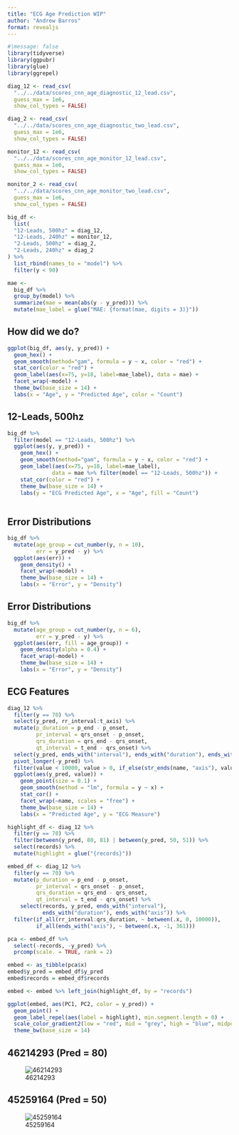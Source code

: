 ```yaml
---
title: "ECG Age Prediction WIP"
author: "Andrew Barros"
format: revealjs
---
```


```r
#|message: false
library(tidyverse)
library(ggpubr)
library(glue)
library(ggrepel)

diag_12 <- read_csv(
  "../../data/scores_cnn_age_diagnostic_12_lead.csv",
  guess_max = 1e6,
  show_col_types = FALSE)

diag_2 <- read_csv(
  "../../data/scores_cnn_age_diagnostic_two_lead.csv",
  guess_max = 1e6,
  show_col_types = FALSE)  

monitor_12 <- read_csv(
  "../../data/scores_cnn_age_monitor_12_lead.csv",
  guess_max = 1e6,
  show_col_types = FALSE)

monitor_2 <- read_csv(
  "../../data/scores_cnn_age_monitor_two_lead.csv",
  guess_max = 1e6,
  show_col_types = FALSE)  

big_df <- 
  list(
  "12-Leads, 500hz" = diag_12,
  "12-Leads, 240hz" = monitor_12,
  "2-Leads, 500hz" = diag_2,
  "2-Leads, 240hz" = diag_2
) %>%
  list_rbind(names_to = "model") %>%
  filter(y < 90)

mae <- 
  big_df %>%
  group_by(model) %>%
  summarize(mae = mean(abs(y - y_pred))) %>%
  mutate(mae_label = glue("MAE: {format(mae, digits = 3)}"))
```

## How did we do?

```r
ggplot(big_df, aes(y, y_pred)) +
  geom_hex() +
  geom_smooth(method="gam", formula = y ~ x, color = "red") + 
  stat_cor(color = "red") +
  geom_label(aes(x=75, y=18, label=mae_label), data = mae) + 
  facet_wrap(~model) + 
  theme_bw(base_size = 14) + 
  labs(x = "Age", y = "Predicted Age", color = "Count")
```

## 12-Leads, 500hz

```r
big_df %>%
  filter(model == "12-Leads, 500hz") %>%
  ggplot(aes(y, y_pred)) +
    geom_hex() +
    geom_smooth(method="gam", formula = y ~ x, color = "red") + 
    geom_label(aes(x=75, y=18, label=mae_label),
              data = mae %>% filter(model == "12-Leads, 500hz")) + 
    stat_cor(color = "red") +
    theme_bw(base_size = 14) +
    labs(y = "ECG Predicted Age", x = "Age", fill = "Count")
    
```


## Error Distributions

```r
big_df %>%
  mutate(age_group = cut_number(y, n = 10),
         err = y_pred - y) %>%
  ggplot(aes(err)) + 
    geom_density() + 
    facet_wrap(~model) + 
    theme_bw(base_size = 14) +
    labs(x = "Error", y = "Density")
```

## Error Distributions

```r
big_df %>%
  mutate(age_group = cut_number(y, n = 6),
         err = y_pred - y) %>%
  ggplot(aes(err, fill = age_group)) + 
    geom_density(alpha = 0.4) + 
    facet_wrap(~model) + 
    theme_bw(base_size = 14) +
    labs(x = "Error", y = "Density")
```

## ECG Features

```r
diag_12 %>% 
  filter(y == 70) %>%
  select(y_pred, rr_interval:t_axis) %>%
  mutate(p_duration = p_end - p_onset,
         pr_interval = qrs_onset - p_onset,
         qrs_duration = qrs_end - qrs_onset,
         qt_interval = t_end - qrs_onset) %>%
  select(y_pred, ends_with("interval"), ends_with("duration"), ends_with("axis")) %>%
  pivot_longer(-y_pred) %>%
  filter(value < 10000, value > 0, if_else(str_ends(name, "axis"), value < 500, TRUE)) %>%
  ggplot(aes(y_pred, value)) +
    geom_point(size = 0.1) +
    geom_smooth(method = "lm", formula = y ~ x) +
    stat_cor() + 
    facet_wrap(~name, scales = "free") +
    theme_bw(base_size = 14) +
    labs(x = "Predicted Age", y = "ECG Measure")
```


```r
highlight_df <- diag_12 %>% 
  filter(y == 70) %>%
  filter(between(y_pred, 80, 81) | between(y_pred, 50, 51)) %>%
  select(records) %>%
  mutate(highlight = glue("{records}"))

embed_df <- diag_12 %>% 
  filter(y == 70) %>%
  mutate(p_duration = p_end - p_onset,
         pr_interval = qrs_onset - p_onset,
         qrs_duration = qrs_end - qrs_onset,
         qt_interval = t_end - qrs_onset) %>%
    select(records, y_pred, ends_with("interval"),
           ends_with("duration"), ends_with("axis")) %>%
  filter(if_all(rr_interval:qrs_duration, ~ between(.x, 0, 10000)),
         if_all(ends_with("axis"), ~ between(.x, -1, 361)))

pca <- embed_df %>%
  select(-records, -y_pred) %>%
  prcomp(scale. = TRUE, rank = 2)

embed <- as_tibble(pca$x)
embed$y_pred = embed_df$y_pred
embed$records = embed_df$records

embed <- embed %>% left_join(highlight_df, by = "records")

ggplot(embed, aes(PC1, PC2, color = y_pred)) +
  geom_point() + 
  geom_label_repel(aes(label = highlight), min.segment.length = 0) + 
  scale_color_gradient2(low = "red", mid = "grey", high = "blue", midpoint = 70, ) + 
  theme_bw(base_size = 14)
```

## 46214293 (Pred = 80)
![46214293](46214293.png)

## 45259164 (Pred = 50)
![45259164](45259164.png)

